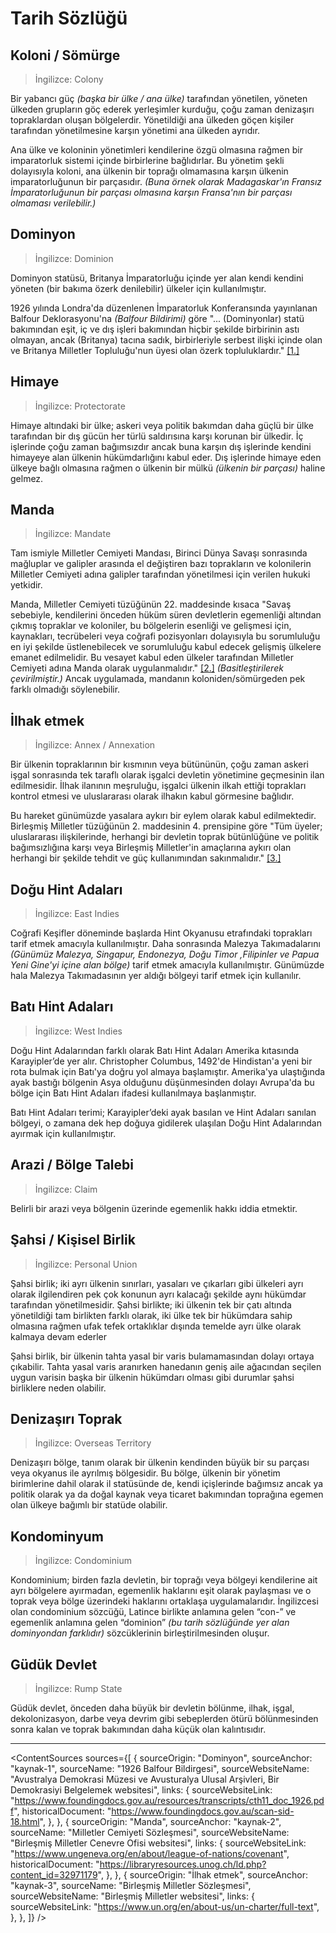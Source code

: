 # Tarih Sözlüğü

## Koloni / Sömürge

> İngilizce: Colony

Bir yabancı güç _(başka bir ülke / ana ülke)_ tarafından yönetilen, yöneten ülkeden grupların göç ederek yerleşimler kurduğu, çoğu zaman denizaşırı topraklardan oluşan bölgelerdir. Yönetildiği ana ülkeden göçen kişiler tarafından yönetilmesine karşın yönetimi ana ülkeden ayrıdır.

Ana ülke ve koloninin yönetimleri kendilerine özgü olmasına rağmen bir imparatorluk sistemi içinde birbirlerine bağlıdırlar. Bu yönetim şekli dolayısıyla koloni, ana ülkenin bir toprağı olmamasına karşın ülkenin imparatorluğunun bir parçasıdır. _(Buna örnek olarak Madagaskar'ın Fransız İmparatorluğunun bir parçası olmasına karşın Fransa'nın bir parçası olmaması verilebilir.)_

## Dominyon

> İngilizce: Dominion

Dominyon statüsü, Britanya İmparatorluğu içinde yer alan kendi kendini yöneten (bir bakıma özerk denilebilir) ülkeler için kullanılmıştır.

1926 yılında Londra'da düzenlenen İmparatorluk Konferansında yayınlanan Balfour Deklorasyonu'na _(Balfour Bildirimi)_ göre "... (Dominyonlar) statü bakımından eşit, iç ve dış işleri bakımından hiçbir şekilde birbirinin astı olmayan, ancak (Britanya) tacına sadık, birbirleriyle serbest ilişki içinde olan ve Britanya Milletler Topluluğu'nun üyesi olan özerk topluluklardır." [[1.]](#kaynak-1)

## Himaye

> İngilizce: Protectorate

Himaye altındaki bir ülke; askeri veya politik bakımdan daha güçlü bir ülke tarafından bir dış gücün her türlü saldırısına karşı korunan bir ülkedir. İç işlerinde çoğu zaman bağımsızdır ancak buna karşın dış işlerinde kendini himayeye alan ülkenin hükümdarlığını kabul eder. Dış işlerinde himaye eden ülkeye bağlı olmasına rağmen o ülkenin bir mülkü _(ülkenin bir parçası)_ haline gelmez.

## Manda

> İngilizce: Mandate

Tam ismiyle Milletler Cemiyeti Mandası, Birinci Dünya Savaşı sonrasında mağluplar ve galipler arasında el değiştiren bazı toprakların ve kolonilerin Milletler Cemiyeti adına galipler tarafından yönetilmesi için verilen hukuki yetkidir.

Manda, Milletler Cemiyeti tüzüğünün 22. maddesinde kısaca "Savaş sebebiyle, kendilerini önceden hüküm süren devletlerin egemenliği altından çıkmış topraklar ve koloniler, bu bölgelerin esenliği ve gelişmesi için, kaynakları, tecrübeleri veya coğrafi pozisyonları dolayısıyla bu sorumluluğu en iyi şekilde üstlenebilecek ve sorumluluğu kabul edecek gelişmiş ülkelere emanet edilmelidir. Bu vesayet kabul eden ülkeler tarafından Milletler Cemiyeti adına Manda olarak uygulanmalıdır." [[2.]](#kaynak-2) _(Basitleştirilerek çevirilmiştir.)_ Ancak uygulamada, mandanın koloniden/sömürgeden pek farklı olmadığı söylenebilir.

## İlhak etmek

> İngilizce: Annex / Annexation

Bir ülkenin topraklarının bir kısmının veya bütününün, çoğu zaman askeri işgal sonrasında tek taraflı olarak işgalci devletin yönetimine geçmesinin ilan edilmesidir. İlhak ilanının meşruluğu, işgalci ülkenin ilkah ettiği toprakları kontrol etmesi ve uluslararası olarak ilhakın kabul görmesine bağlıdır.

Bu hareket günümüzde yasalara aykırı bir eylem olarak kabul edilmektedir. Birleşmiş Milletler tüzüğünün 2. maddesinin 4. prensipine göre "Tüm üyeler; uluslararası ilişkilerinde, herhangi bir devletin toprak bütünlüğüne ve politik bağımsızlığına karşı veya Birleşmiş Milletler'in amaçlarına aykırı olan herhangi bir şekilde tehdit ve güç kullanımından sakınmalıdır." [[3.]](#kaynak-3)

## Doğu Hint Adaları

> İngilizce: East Indies

Coğrafi Keşifler döneminde başlarda Hint Okyanusu etrafındaki toprakları tarif etmek amacıyla kullanılmıştır. Daha sonrasında Malezya Takımadalarını _(Günümüz Malezya, Singapur, Endonezya, Doğu Timor ,Filipinler ve Papua Yeni Gine'yi içine alan bölge)_ tarif etmek amacıyla kullanılmıştır. Günümüzde hala Malezya Takımadasının yer aldığı bölgeyi tarif etmek için kullanılır.

## Batı Hint Adaları

> İngilizce: West Indies

Doğu Hint Adalarından farklı olarak Batı Hint Adaları Amerika kıtasında Karayipler’de yer alır. Christopher Columbus, 1492'de Hindistan'a yeni bir rota bulmak için Batı'ya doğru yol almaya başlamıştır. Amerika'ya ulaştığında ayak bastığı bölgenin Asya olduğunu düşünmesinden dolayı Avrupa'da bu bölge için Batı Hint Adaları ifadesi kullanılmaya başlanmıştır.

Batı Hint Adaları terimi; Karayipler’deki ayak basılan ve Hint Adaları sanılan bölgeyi, o zamana dek hep doğuya gidilerek ulaşılan Doğu Hint Adalarından ayırmak için kullanılmıştır.

## Arazi / Bölge Talebi

> İngilizce: Claim

Belirli bir arazi veya bölgenin üzerinde egemenlik hakkı iddia etmektir.

## Şahsi / Kişisel Birlik

> İngilizce: Personal Union

Şahsi birlik; iki ayrı ülkenin sınırları, yasaları ve çıkarları gibi ülkeleri ayrı olarak ilgilendiren pek çok konunun ayrı kalacağı şekilde aynı hükümdar tarafından yönetilmesidir. Şahsi birlikte; iki ülkenin tek bir çatı altında yönetildiği tam birlikten farklı olarak, iki ülke tek bir hükümdara sahip olmasına rağmen ufak tefek ortaklıklar dışında temelde ayrı ülke olarak kalmaya devam ederler

Şahsi birlik, bir ülkenin tahta yasal bir varis bulamamasından dolayı ortaya çıkabilir. Tahta yasal varis aranırken hanedanın geniş aile ağacından seçilen uygun varisin başka bir ülkenin hükümdarı olması gibi durumlar şahsi birliklere neden olabilir.

## Denizaşırı Toprak

> İngilizce: Overseas Territory

Denizaşırı bölge, tanım olarak bir ülkenin kendinden büyük bir su parçası veya okyanus ile ayrılmış bölgesidir. Bu bölge, ülkenin bir yönetim birimlerine dahil olarak il statüsünde de, kendi içişlerinde bağımsız ancak ya politik olarak ya da doğal kaynak veya ticaret bakımından toprağına egemen olan ülkeye bağımlı bir statüde olabilir.

## Kondominyum

> İngilizce: Condominium

Kondominium; birden fazla devletin, bir toprağı veya bölgeyi kendilerine ait ayrı bölgelere ayırmadan, egemenlik haklarını eşit olarak paylaşması ve o toprak veya bölge üzerindeki haklarını ortaklaşa uygulamalarıdır. İngilizcesi olan condominium sözcüğü, Latince birlikte anlamına gelen “con-” ve egemenlik anlamına gelen “dominion” _(bu tarih sözlüğünde yer alan dominyondan farklıdır)_ sözcüklerinin birleştirilmesinden oluşur.

## Güdük Devlet

> İngilizce: Rump State

Güdük devlet, önceden daha büyük bir devletin bölünme, ilhak, işgal, dekolonizasyon, darbe veya devrim gibi sebeplerden ötürü bölünmesinden sonra kalan ve toprak bakımından daha küçük olan kalıntısıdır.

---


<ContentSources
  sources={[
    {
      sourceOrigin: "Dominyon",
      sourceAnchor: "kaynak-1",
      sourceName: "1926 Balfour Bildirgesi",
      sourceWebsiteName:
        "Avustralya Demokrasi Müzesi ve Avusturalya Ulusal Arşivleri, Bir Demokrasiyi Belgelemek websitesi",
      links: {
        sourceWebsiteLink: "https://www.foundingdocs.gov.au/resources/transcripts/cth11_doc_1926.pdf",
        historicalDocument: "https://www.foundingdocs.gov.au/scan-sid-18.html",
      },
    },
    {
      sourceOrigin: "Manda",
      sourceAnchor: "kaynak-2",
      sourceName: "Milletler Cemiyeti Sözleşmesi",
      sourceWebsiteName: "Birleşmiş Milletler Cenevre Ofisi websitesi",
      links: {
        sourceWebsiteLink: "https://www.ungeneva.org/en/about/league-of-nations/covenant",
        historicalDocument: "https://libraryresources.unog.ch/ld.php?content_id=32971179",
      },
    },
    {
      sourceOrigin: "İlhak etmek",
      sourceAnchor: "kaynak-3",
      sourceName: "Birleşmiş Milletler Sözleşmesi",
      sourceWebsiteName: "Birleşmiş Milletler websitesi",
      links: {
        sourceWebsiteLink: "https://www.un.org/en/about-us/un-charter/full-text",
      },
    },
  ]}
/>
